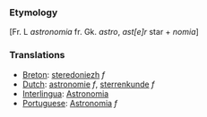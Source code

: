 ===Etymology===

[Fr. L ''astronomia'' fr. Gk. ''astro'', ''ast[e]r'' star + ''nomia'']

=== Translations ===
*[[Breton]]: [[steredoniezh]] ''f''
*[[Dutch]]: [[astronomie]] ''f'', [[sterrenkunde]] ''f''
*[[Interlingua]]: [[Astronomia]]
*[[Portuguese]]: [[Astronomia]] ''f''